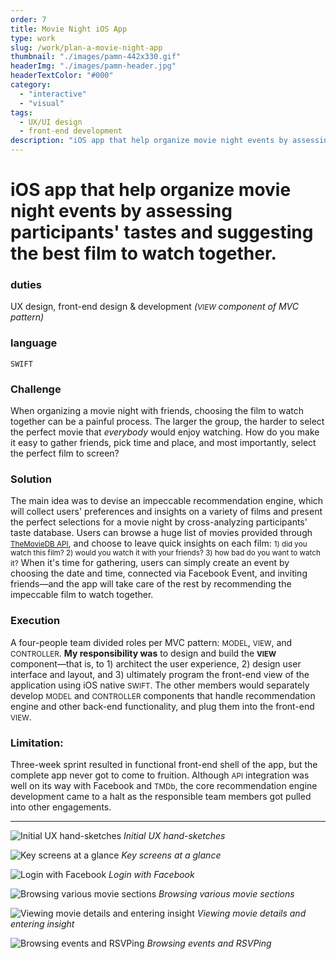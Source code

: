 ```yaml
---
order: 7
title: Movie Night iOS App
type: work
slug: /work/plan-a-movie-night-app
thumbnail: "./images/pamn-442x330.gif"
headerImg: "./images/pamn-header.jpg"
headerTextColor: "#000"
category:
  - "interactive"
  - "visual"
tags:
  - UX/UI design
  - front-end development
description: "iOS app that help organize movie night events by assessing participants' tastes and suggesting the best film to watch together."
---
```



# iOS app that help organize movie night events by assessing participants' tastes and suggesting the best film to watch together.

<section class="portfolioDetail">

### duties

UX design, front-end design &amp; development _(<small>VIEW</small> component of MVC pattern)_

</section>

<section class="portfolioDetail">

### language

`SWIFT`

</section>

<section class="portfolioDetail">

### Challenge

When organizing a movie night with friends, choosing the film to watch together can be a painful process. The larger the group, the harder to select the perfect movie that _everybody_ would enjoy watching. How do you make it easy to gather friends, pick time and place, and most importantly, select the perfect film to screen?

</section>

<section class="portfolioDetail">

### Solution

The main idea was to devise an impeccable recommendation engine, which will collect users' preferences and insights on a variety of films and present the perfect selections for a movie night by cross-analyzing participants' taste database. Users can browse a huge list of movies provided through <small>[TheMovieDB API](https://www.themoviedb.org/)</small>, and choose to leave quick insights on each film: <span><small>1) did you watch this film? 2) would you watch it with your friends? 3) how bad do you want to watch it?</small></span> When it's time for gathering, users can simply create an event by choosing the date and time, connected via Facebook Event, and inviting friends&mdash;and the app will take care of the rest by recommending the impeccable film to watch together.

</section>

<section class="portfolioDetail">

### Execution

A four-people team divided roles per MVC pattern: <small>MODEL</small>, <small>VIEW</small>, and <small>CONTROLLER</small>. **My responsibility was** to design and build the <small>**VIEW**</small> component&mdash;that is, to 1) architect the user experience, 2) design user interface and layout, and 3) ultimately program the front-end view of the application using iOS native <small>SWIFT</small>. The other members would separately develop <small>MODEL</small> and <small>CONTROLLER</small> components that handle recommendation engine and other back-end functionality, and plug them into the front-end <small>VIEW</small>.

</section>

<section class="portfolioDetail">

### Limitation:

Three-week sprint resulted in functional front-end shell of the app, but the complete app never got to come to fruition. Although <small>API</small> integration was well on its way with Facebook and <small>TMDb</small>, the core recommendation engine development came to a halt as the responsible team members got pulled into other engagements.

</section>

<ButtonContainer>
  <SimpleButton
    cta="Download initial UX draft"
    link="testlink"
    color="var(--yellow)"
  />
  <SimpleButton
    cta="View GitHub Repo"
    link="https://github.com/baadaa/plan-a-movie-night"
    color="var(--green)"
  />
</ButtonContainer>

---

![Initial UX hand-sketches](./images/pamn_sketch.jpg)
_Initial UX hand-sketches_

![Key screens at a glance](./images/pamn-keyscreens.jpg)
_Key screens at a glance_

<div class="small-gif img-border">

![Login with Facebook](./images/pamn-auth.gif)
_Login with Facebook_

![Browsing various movie sections](./images/pamn-movie-sections.gif)
_Browsing various movie sections_

![Viewing movie details and entering insight](./images/pamn-movie-details.gif)
_Viewing movie details and entering insight_

![Browsing events and RSVPing](./images/pamn-rsvp.gif)
_Browsing events and RSVPing_

</div>
